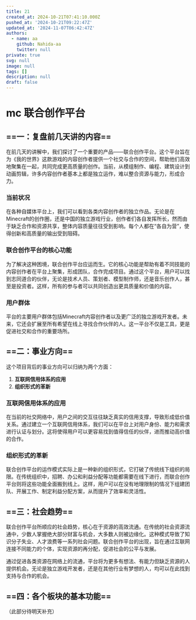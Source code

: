 ```yaml
---
title: 21
created_at: 2024-10-21T07:41:10.000Z
pushed_at: '2024-10-21T09:22:47Z'
updated_at: '2024-11-07T06:42:47Z'
authors:
  - name: aa
    github: Nahida-aa
    twitter: null
private: true
svg: null
image: null
tags: []
description: null
draft: false
---
```

# mc 联合创作平台
## ==一：复盘前几天讲的内容==


在前几天的讲解中，我们探讨了一个重要的产品——联合创作平台。这个平台旨在为《我的世界》这款游戏的内容创作者提供一个社交与合作的空间，帮助他们高效地聚集在一起，共同完成更高质量的创作。当前，从模组制作、编程、建筑设计到动画剪辑，许多内容创作者基本上都是独立运作，难以整合资源与能力，形成合力。

### 当前状况
在各种自媒体平台上，我们可以看到各类内容创作者的独立作品。无论是在Minecraft的创作圈，还是中国的独立游戏行业，创作者们各自发挥所长，然而由于缺乏合作和资源共享，整体内容质量往往受到影响。每个人都在“各自为营”，使得创新和高质量的输出受到阻碍。

### 联合创作平台的核心功能
为了解决这种困境，联合创作平台应运而生。它的核心功能是帮助有着不同技能的内容创作者在平台上聚集，形成团队，合作完成项目。通过这个平台，用户可以找到志同道合的伙伴，无论是技术人员、策划者、模型制作师，还是音乐创作人，甚至是投资者。这样，所有的参与者可以共同创造出更具质量和价值的内容。

### 用户群体
平台的主要用户群体包括Minecraft内容创作者以及更广泛的独立游戏开发者。未来，它还会扩展至所有希望在线上寻找合作伙伴的人。这一平台不仅是工具，更是促进社交和合作的重要场所。

## ==二：事业方向==

这个项目背后的事业方向可以归纳为两个方面：

1. **互联网信用体系的应用**
2. **组织形式的革新**

### 互联网信用体系的应用
在当前的社交网络中，用户之间的交互往往缺乏真实的信用支撑，导致形成低价值关系。通过建立一个互联网信用体系，我们可以在平台上对用户身份、能力和需求进行认证与划分。这将使得用户可以更容易找到值得信任的伙伴，进而推动高价值的合作。

### 组织形式的革新
联合创作平台的运作模式实际上是一种新的组织形式，它打破了传统线下组织的局限。在传统组织中，招聘、办公和利益分配等功能都需要在线下进行，而联合创作平台则将这些功能全面搬到线上。这样，用户可以在没有地理限制的情况下组建团队、开展工作、制定利益分配方案，从而提升了效率和灵活性。

## ==三：社会趋势==

联合创作平台所顺应的社会趋势，核心在于资源的高效流通。在传统的社会资源流通中，少数人掌握绝大部分财富与机会，大多数人则被边缘化。这种模式导致了知识分子失业、人才浪费等一系列社会问题。联合创作平台的出现，旨在通过互联网连接不同能力的个体，实现资源的再分配，促进社会的公平与发展。

通过促进各类资源在网络上的流通，平台将为更多有想法、有能力但缺乏资源的人提供机会。无论是独立游戏开发者，还是在其他行业有梦想的人，均可以在此找到支持与合作的机会。

## ==四：各个板块的基本功能==

（此部分待明天补充）



